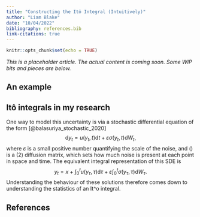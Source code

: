 ```yaml
---
title: "Constructing the Itô Integral (Intuitively)"
author: "Liam Blake"
date: "10/04/2022"
bibliography: references.bib
link-citations: true
---
```


```r
knitr::opts_chunk$set(echo = TRUE)
```

*This is a placeholder article. The actual content is coming soon. Some WIP bits and pieces are below.*




## An example


## Itô integrals in my research

One way to model this uncertainty is via a stochastic differential equation of the form [@balasuriya_stochastic_2020]
$$ 
\mathrm{d}y_t = u(y_t, t)\mathrm{d}t + \varepsilon\sigma(y_t, t)\mathrm{d}W_t,
$$
where $\varepsilon$ is a small positive number quantifying the scale of the noise, and \(\sigma\) is a \(2\times 2\) diffusion matrix, which sets how much noise is present at each point in space and time.
The equivalent integral representation of this SDE is 
$$
y_t = x + \int_0^t{u(y_\tau, \tau)\mathrm{d}\tau} + \varepsilon\int_0^t{\sigma(y_\tau, \tau)\mathrm{d}W_\tau}.
$$
Understanding the behaviour of these solutions therefore comes down to understanding the statistics of an It\^o integral.



## References